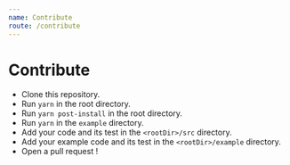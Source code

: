 ```yaml
---
name: Contribute
route: /contribute
---
```


# Contribute

- Clone this repository.
- Run `yarn` in the root directory.
- Run `yarn post-install` in the root directory.
- Run `yarn` in the `example` directory.
- Add your code and its test in the `<rootDir>/src` directory.
- Add your example code and its test in the `<rootDir>/example` directory.
- Open a pull request !
